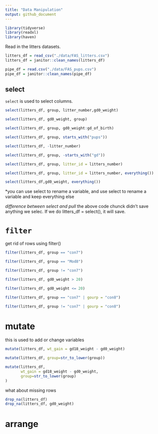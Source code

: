 ```yaml
---
title: "Data Manipulation"
output: github_document
---
```




```r
library(tidyverse)
library(readxl)
library(haven)
```

Read in the litters datasets.

```r
litters_df = read_csv("./data/FAS_litters.csv")
litters_df = janitor::clean_names(litters_df) 
```

```r
pipe_df = read.csv("./data/FAS_pups.csv")
pipe_df = janitor::clean_names(pipe_df) 
```


## select
`select` is used to select columns.

```r
select(litters_df, group, litter_number,gd0_weight)

select(litters_df, gd0_weight, group)

select(litters_df, group, gd0_weight:gd_of_birth)

select(litters_df, group, starts_with("pups"))

select(litters_df, -litter_number)

select(litters_df, group, -starts_with("gd"))

select(litters_df, group, litter_id = litters_number)

select(litters_df, group, litter_id = litters_number, everything())

select(litters_df,gd0_weight, everything())
```

*you can use select to rename a variable, and use select to rename a variable and keep everything else

*difference between select and pull 
*the above code chunck didn't save anything we selec. If we do litters_df = select(), it will save. 

# `filter`

get rid of rows using filter()

```r
filter(litters_df, group == "con7")

filter(litters_df, group == "Mod8")

filter(litters_df, group != "con7")

filter(litters_df, gd0_weight > 20)

filter(litters_df, gd0_weight <= 20)

filter(litters_df, group == "con7" | gourp = "con8")

filter(litters_df, group != "con7" | gourp = "con8")

```

# mutate

this is used to add or change variables

```r
mutate(litters_df, wt_gain = gd18_weight - gd0_weight)

mutate(litters_df, group=str_to_lower(group))

mutate(litters_df,
       wt_gain = gd18_weight - gd0_weight,
       group=str_to_lower(group)
)

```

what about missing rows

```r
drop_na(litters_df)
drop_na(litters_df, gd0_weight)
```

# arrange



